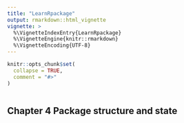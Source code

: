 ```yaml
---
title: "LearnRpackage"
output: rmarkdown::html_vignette
vignette: >
  %\VignetteIndexEntry{LearnRpackage}
  %\VignetteEngine{knitr::rmarkdown}
  %\VignetteEncoding{UTF-8}
---
```


```r
knitr::opts_chunk$set(
  collapse = TRUE,
  comment = "#>"
)
```

```r

```

## Chapter 4 Package structure and state
